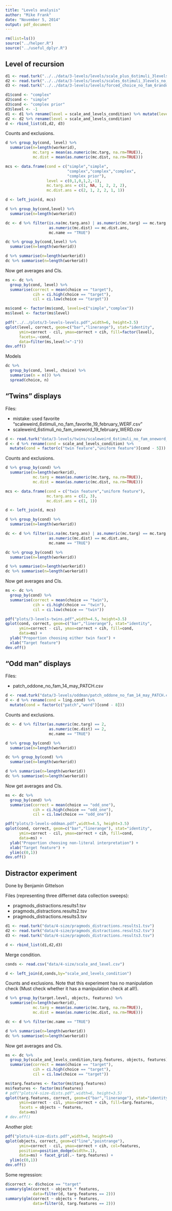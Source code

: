 ```yaml
---
title: "Levels analysis"
author: "Mike Frank"
date: "November 5, 2014"
output: pdf_document
---
```

  
```r
rm(list=ls())
source("../helper.R")
source("../useful_dplyr.R")
```

Level of recursion
----
  
```r
d1 <- read.turk("../../data/3-levels/levels/scale_plus_6stimuli_3levels_no_fam_24_january_SCAL.tsv")
d2 <- read.turk("../../data/3-levels/levels/scales_6stimuli_3levels_no_fam_25_january_OSCA.tsv")
d3 <- read.turk("../../data/3-levels/levels/forced_choice_no_fam_6random_count_onewordmumble_22jan2015_SCALESBASE.tsv")

d1$cond <- "complex"
d2$cond <- "simple"
d3$cond <- "complex prior"
d3$level <- -1
d1 <- d1 %>% rename(level = scale_and_levels_condition) %>% mutate(level = level -2)
d2 <- d2 %>% rename(level = scale_and_levels_condition)
d <- rbind_list(d1,d2, d3) 
```

Counts and exclusions.

```r
d %>% group_by(cond, level) %>%
  summarise(n=length(workerid), 
            mc.targ = mean(as.numeric(mc.targ, na.rm=TRUE)),
            mc.dist = mean(as.numeric(mc.dist, na.rm=TRUE)))

mcs <- data.frame(cond = c("simple","simple",
                           "complex","complex","complex", 
                           "complex prior"), 
                  level = c(0,1,0,1,2,-1), 
                  mc.targ.ans = c(1, NA, 1, 2, 2, 2),
                  mc.dist.ans = c(2, 1, 2, 2, 1, 1))

d <- left_join(d, mcs)

d %>% group_by(cond,level) %>%
  summarise(n=length(workerid))

dc <- d %>% filter(is.na(mc.targ.ans) | as.numeric(mc.targ) == mc.targ.ans,
                   as.numeric(mc.dist) == mc.dist.ans,
                   mc.name == "TRUE")

dc %>% group_by(cond,level) %>%
  summarise(n=length(workerid))

d %>% summarise(n=length(workerid))
dc %>% summarise(n=length(workerid))
```

Now get averages and CIs.

```r
ms <- dc %>% 
  group_by(cond, level) %>%
  summarise(correct = mean(choice == "target"),             
            cih = ci.high(choice == "target"),
            cil = ci.low(choice == "target"))

ms$cond <- factor(ms$cond, levels=c("simple","complex"))
ms$level <- factor(ms$level)

pdf("../../plots/3-levels-levels.pdf",width=6, height=3.5)
qplot(level, correct, geom=c("bar","linerange"), stat="identity",
      ymin=correct - cil, ymax=correct + cih, fill=factor(level),
      facets=.~cond, 
      data=filter(ms,level!="-1")) 
dev.off()
```

Models

```r
dc %>%  
  group_by(cond, level, choice) %>%
  summarise(n = n()) %>%
  spread(choice, n)
```

"Twins" displays
----
  
Files:

* mistake: used favorite "scaleweird_6stimuli_no_fam_favorite_19_february_WERF.csv"
* scaleweird_6stimuli_no_fam_oneword_19_february_WERD.csv
  
```r
d <- read.turk("data/3-levels/twins/scaleweird_6stimuli_no_fam_oneword_19_february_WERD.csv")
d <- d %>% rename(cond = scale_and_levels_condition) %>% 
  mutate(cond = factor(c("twin feature","uniform feature")[cond - 5]))
```

Counts and exclusions.

```r
d %>% group_by(cond) %>%
  summarise(n=length(workerid), 
            mc.targ = mean(as.numeric(mc.targ, na.rm=TRUE)),
            mc.dist = mean(as.numeric(mc.dist, na.rm=TRUE)))

mcs <- data.frame(cond = c("twin feature","uniform feature"), 
                  mc.targ.ans = c(2, 3),
                  mc.dist.ans = c(1, 1))

d <- left_join(d, mcs)

d %>% group_by(cond) %>%
  summarise(n=length(workerid))

dc <- d %>% filter(is.na(mc.targ.ans) | as.numeric(mc.targ) == mc.targ.ans,
                   as.numeric(mc.dist) == mc.dist.ans,
                   mc.name == "TRUE")

dc %>% group_by(cond) %>%
  summarise(n=length(workerid))

d %>% summarise(n=length(workerid))
dc %>% summarise(n=length(workerid))
```

Now get averages and CIs.

```r
ms <- dc %>% 
  group_by(cond) %>%
  summarise(correct = mean(choice == "twin"),             
            cih = ci.high(choice == "twin"),
            cil = ci.low(choice == "twin"))

pdf("plots/3-levels-twins.pdf",width=4.5, height=3.5)
qplot(cond, correct, geom=c("bar","linerange"), stat="identity",
      ymin=correct - cil, ymax=correct + cih, fill=cond,
      data=ms) + 
  ylab("Proportion choosing either twin face") + 
  xlab("Target feature")
dev.off()
```


"Odd man" displays
----
  
Files:

* patch_oddone_no_fam_14_may_PATCH.csv
  
```r
d <- read.turk("data/3-levels/oddman/patch_oddone_no_fam_14_may_PATCH.csv")
d <- d %>% rename(cond = ling.cond) %>% 
  mutate(cond = factor(c("patch","word")[cond - 8]))
```

Counts and exclusions.

```r
dc <- d %>% filter(as.numeric(mc.targ) == 2,
                   as.numeric(mc.dist) == 2,
                   mc.name == "TRUE")

d %>% group_by(cond) %>%
  summarise(n=length(workerid))

dc %>% group_by(cond) %>%
  summarise(n=length(workerid))

d %>% summarise(n=length(workerid))
dc %>% summarise(n=length(workerid))
```

Now get averages and CIs.

```r
ms <- dc %>% 
  group_by(cond) %>%
  summarise(correct = mean(choice == "odd_one"),             
            cih = ci.high(choice == "odd_one"),
            cil = ci.low(choice == "odd_one"))

pdf("plots/3-levels-oddman.pdf",width=4.5, height=3.5)
qplot(cond, correct, geom=c("bar","linerange"), stat="identity",
      ymin=correct - cil, ymax=correct + cih, fill=cond,
      data=ms) + 
  ylab("Proportion choosing non-literal interpretation") + 
  xlab("Target feature") + 
  ylim(c(0,1))
dev.off()
```





Distractor experiment
----

Done by Benjamin Gittelson

Files (representing three differnet data collection sweeps): 

* pragmods_distractions.results1.tsv
* pragmods_distractions.results2.tsv
* pragmods_distractions.results3.tsv

```r
d1 <- read.turk("data/4-size/pragmods_distractions.results1.tsv")
d2 <- read.turk("data/4-size/pragmods_distractions.results2.tsv")
d3 <- read.turk("data/4-size/pragmods_distractions.results3.tsv")

d <- rbind_list(d1,d2,d3) 
```

Merge condition. 

```r
conds <- read.csv("data/4-size/scale_and_level.csv")

d <- left_join(d,conds,by="scale_and_levels_condition")
```

Counts and exclusions. Note that this experiment has no manipulation check (Must check whether it has a manipulation check at all!). 

```r
d %>% group_by(target.level, objects, features) %>%
  summarise(n=length(workerid), 
            mc.targ = mean(as.numeric(mc.targ, na.rm=TRUE)),
            mc.dist = mean(as.numeric(mc.dist, na.rm=TRUE)))

dc <- d %>% filter(mc.name == "TRUE")

d %>% summarise(n=length(workerid))
dc %>% summarise(n=length(workerid))
```

Now get averages and CIs.

```r
ms <- dc %>% 
  group_by(scale_and_levels_condition,targ.features, objects, features) %>%
  summarise(correct = mean(choice == "target"),             
            cih = ci.high(choice == "target"),
            cil = ci.low(choice == "target"))

ms$targ.features <- factor(ms$targ.features)
ms$features <- factor(ms$features)
# pdf("plots/4-size-dists.pdf",width=6, height=3.5)
qplot(targ.features, correct, geom=c("bar","linerange"), stat="identity",
      ymin=correct - cil, ymax=correct + cih, fill=targ.features,
      facets = objects ~ features,
      data=ms) 
# dev.off()
```

Another plot:

```r
pdf("plots/4-size-dists.pdf",width=8, height=4)
qplot(objects, correct, geom=c("line","pointrange"), 
      ymin=correct - cil, ymax=correct + cih, col=features,
      position=position_dodge(width=.1),
      data=ms) + facet_grid(.~ targ.features) +
  ylim(c(0,1))
dev.off()
```

Some regression:

```r
d$correct <- d$choice == "target"
summary(glm(correct ~ objects * features, 
            data=filter(d, targ.features == 2)))
summary(glm(correct ~ objects + features, 
            data=filter(d, targ.features == 2)))
```